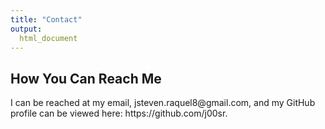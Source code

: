 ```yaml
---
title: "Contact"
output:
  html_document
---
```


## How You Can Reach Me

I can be reached at my email, jsteven.raquel8@gmail.com, and my GitHub profile can be viewed here: https://github.com/j00sr.


